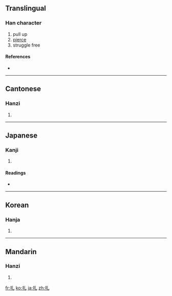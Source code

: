 ==Translingual==

===Han character===
{{Han char|rn=64|rad=手|as=01|sn=4|four=5201<sub>0</sub>|canj=手山 (QU), X手山 (XQU)}}

# pull up
# [[pierce]]
# struggle free

====References====
* {{Han ref|kx=0417.010|dkj=11771|dj=0763.030|hdz=31825.030|uh=624E|ud=25166|bh=A4E3|bd=42211}}

----

==Cantonese==

===Hanzi===
{{yue-hanzi|jyut=|y=jaat3}}

# {{defn|Cantonese}}

----

==Japanese==

===Kanji===
{{ja-kanji|grade=|rs=手01}}

# {{defn|Japanese}}

====Readings====
* {{ja-readings|on=[[さつ]] (satsu), [[あつ]] (atsu)|kun=[[ぬく]] (nuku), [[かまえる]] (kamaeru)}}

----

==Korean==

===Hanja===
{{ko-hanja|hangeul=찰|eumhun=|rv=chal|mr=ch'al|y=chal}}

# {{defn|Korean}}

----

==Mandarin==

===Hanzi===
{{cmn-hanzi|pin=[[zā]] ([[za1]]), [[zhā]] ([[zha1]]), [[zhá]] ([[zha2]])|wg=tsa<sup>1</sup>, cha<sup>1</sup>, cha<sup>2</sup>}}

# {{defn|Mandarin}}

[[fr:扎]]
[[ko:扎]]
[[ja:扎]]
[[zh:扎]]